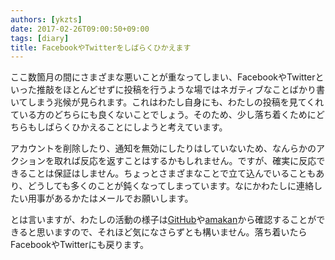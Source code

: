 ```yaml
---
authors: [ykzts]
date: 2017-02-26T09:00:50+09:00
tags: [diary]
title: FacebookやTwitterをしばらくひかえます
---
```


ここ数箇月の間にさまざまな悪いことが重なってしまい、FacebookやTwitterといった推敲をほとんどせずに投稿を行うような場ではネガティブなことばかり書いてしまう兆候が見られます。これはわたし自身にも、わたしの投稿を見てくれている方のどちらにも良くないことでしょう。そのため、少し落ち着くためにどちらもしばらくひかえることにしようと考えています。

<!--truncate-->

アカウントを削除したり、通知を無効にしたりはしていないため、なんらかのアクションを取れば反応を返すことはするかもしれません。ですが、確実に反応できることは保証はしません。ちょっとさまざまなことで立て込んでいることもあり、どうしても多くのことが鈍くなってしまっています。なにかわたしに連絡したい用事があるかたはメールでお願いします。

とは言いますが、わたしの活動の様子は[GitHub](https://github.com/ykzts)や[amakan](https://amakan.net/@ykzts)から確認することができると思いますので、それほど気になさらずとも構いません。落ち着いたらFacebookやTwitterにも戻ります。
